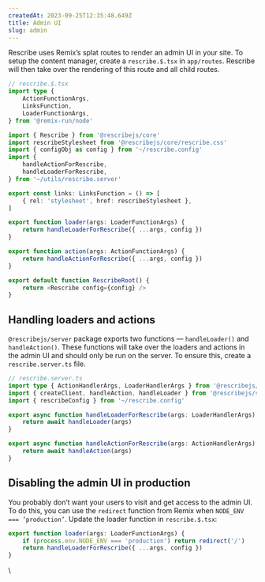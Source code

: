 ```yaml
---
createdAt: 2023-09-25T12:35:48.649Z
title: Admin UI
slug: admin
---
```


Rescribe uses Remix’s splat routes to render an admin UI in your site. To setup the content manager, create a `rescribe.$.tsx` in `app/routes`. Rescribe will then take over the rendering of this route and all child routes.

```typescript
// rescribe.$.tsx
import type {
	ActionFunctionArgs,
	LinksFunction,
	LoaderFunctionArgs,
} from '@remix-run/node'

import { Rescribe } from '@rescribejs/core'
import rescribeStylesheet from '@rescribejs/core/rescribe.css'
import { configObj as config } from '~/rescribe.config'
import {
	handleActionForRescribe,
	handleLoaderForRescribe,
} from '~/utils/rescribe.server'

export const links: LinksFunction = () => [
	{ rel: 'stylesheet', href: rescribeStylesheet },
]

export function loader(args: LoaderFunctionArgs) {
	return handleLoaderForRescribe({ ...args, config })
}

export function action(args: ActionFunctionArgs) {
	return handleActionForRescribe({ ...args, config })
}

export default function RescribeRoot() {
	return <Rescribe config={config} />
}
```

## Handling loaders and actions

`@rescribejs/server` package exports two functions — `handleLoader()` and `handleAction()`. These functions will take over the loaders and actions in the admin UI and should only be run on the server. To ensure this, create a `rescribe.server.ts` file.

```typescript
// rescribe.server.ts
import type { ActionHandlerArgs, LoaderHandlerArgs } from '@rescribejs/server'
import { createClient, handleAction, handleLoader } from '@rescribejs/server'
import { rescribeConfig } from '~/rescribe.config'

export async function handleLoaderForRescribe(args: LoaderHandlerArgs) {
	return await handleLoader(args)
}

export async function handleActionForRescribe(args: ActionHandlerArgs) {
	return await handleAction(args)
}
```

## Disabling the admin UI in production

You probably don’t want your users to visit and get access to the admin UI. To do this, you can use the `redirect` function from Remix when `NODE_ENV === ‘production’`. Update the loader function in `rescribe.$.tsx`: 

```javascript
export function loader(args: LoaderFunctionArgs) {
    if (process.env.NODE_ENV === 'production') return redirect('/')
	return handleLoaderForRescribe({ ...args, config })
}
```

\

